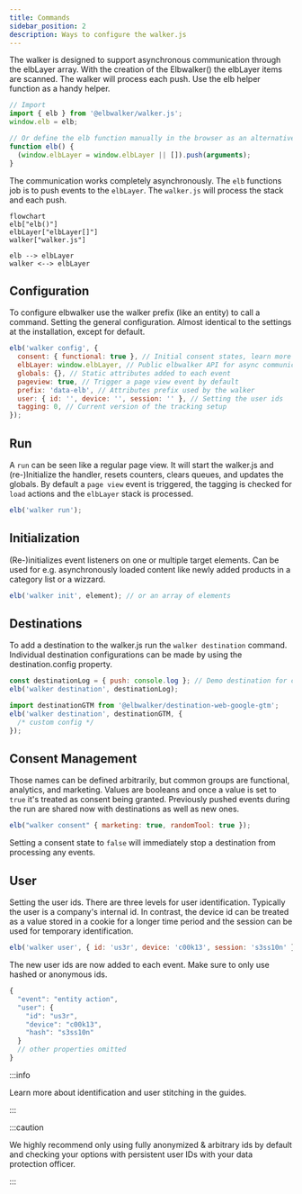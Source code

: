 ```yaml
---
title: Commands
sidebar_position: 2
description: Ways to configure the walker.js
---
```



The walker is designed to support asynchronous communication through the
elbLayer array. With the creation of the Elbwalker() the elbLayer items are
scanned. The walker will process each push. Use the elb helper function as a
handy helper.

```js
// Import
import { elb } from '@elbwalker/walker.js';
window.elb = elb;

// Or define the elb function manually in the browser as an alternative
function elb() {
  (window.elbLayer = window.elbLayer || []).push(arguments);
}
```

The communication works completely asynchronously. The `elb` functions job is to
push events to the `elbLayer`. The `walker.js` will process the stack and each
push.

```mermaid
flowchart
elb["elb()"]
elbLayer["elbLayer[]"]
walker["walker.js"]

elb --> elbLayer
walker <--> elbLayer
```

## Configuration

To configure elbwalker use the walker prefix (like an entity) to call a command.
Setting the general configuration. Almost identical to the settings at the
installation, except for default.

```js
elb('walker config', {
  consent: { functional: true }, // Initial consent states, learn more under consent
  elbLayer: window.elbLayer, // Public elbwalker API for async communication (only prior run)
  globals: {}, // Static attributes added to each event
  pageview: true, // Trigger a page view event by default
  prefix: 'data-elb', // Attributes prefix used by the walker
  user: { id: '', device: '', session: '' }, // Setting the user ids
  tagging: 0, // Current version of the tracking setup
});
```

## Run

A `run` can be seen like a regular page view. It will start the walker.js and
(re-)Initialize the handler, resets counters, clears queues, and updates the
globals. By default a `page view` event is triggered, the tagging is checked for
`load` actions and the `elbLayer` stack is processed.

```js
elb('walker run');
```

## Initialization

(Re-)initializes event listeners on one or multiple target elements. Can be used
for e.g. asynchronously loaded content like newly added products in a category
list or a wizzard.

```js
elb('walker init', element); // or an array of elements
```

## Destinations

To add a destination to the walker.js run the `walker destination` command.
Individual destination configurations can be made by using the
destination.config property.

```js
const destinationLog = { push: console.log }; // Demo destination for console.log
elb('walker destination', destinationLog);

import destinationGTM from '@elbwalker/destination-web-google-gtm';
elb('walker destination', destinationGTM, {
  /* custom config */
});
```

## Consent Management

Those names can be defined arbitrarily, but common groups are functional,
analytics, and marketing. Values are booleans and once a value is set to `true`
it's treated as consent being granted. Previously pushed events during the run
are shared now with destinations as well as new ones.

```js
elb("walker consent" { marketing: true, randomTool: true });
```

Setting a consent state to `false` will immediately stop a destination from
processing any events.

## User

Setting the user ids. There are three levels for user identification. Typically
the user is a company's internal id. In contrast, the device id can be treated
as a value stored in a cookie for a longer time period and the session can be
used for temporary identification.

```js
elb('walker user', { id: 'us3r', device: 'c00k13', session: 's3ss10n' });
```

The new user ids are now added to each event. Make sure to only use hashed or
anonymous ids.

```js
{
  "event": "entity action",
  "user": {
    "id": "us3r",
    "device": "c00k13",
    "hash": "s3ss10n"
  }
  // other properties omitted
}
```

:::info

Learn more about identification and <Link to="../../guides/user_stitching">user
stitching</Link> in the guides.

:::

:::caution

We highly recommend only using fully anonymized & arbitrary ids by default and
checking your options with persistent user IDs with your data protection
officer.

:::
